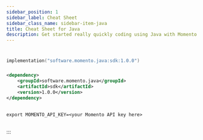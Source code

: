 ```yaml
---
sidebar_position: 1
sidebar_label: Cheat Sheet
sidebar_class_name: sidebar-item-java
title: Cheat Sheet for Java
description: Get started really quickly coding using Java with Momento Cache
---
```




#



##



###

```kotlin
implementation("software.momento.java:sdk:1.0.0")
```

###

```xml
<dependency>
    <groupId>software.momento.java</groupId>
    <artifactId>sdk</artifactId>
    <version>1.0.0</version>
</dependency>
```

##



    export MOMENTO_API_KEY=<your Momento API key here>

##





##





##





##





##





##





:::
